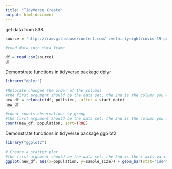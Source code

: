 ```yaml
---
title: "TidyVerse Create"
output: html_document
---
```


get data from 538
```r
source = 'https://raw.githubusercontent.com/fivethirtyeight/covid-19-polls/master/covid_approval_polls.csv'

#read data into data frame

df = read.csv(source)
df
```

Demonstrate functions in tidyverse package dplyr
```r
library("dplyr")

#Relocate changes the order of the columns
#the first argument should be the data set, the 2nd is the column you want to move, the third is a how you want to move it.  For this, i chose .after, which will place it after the specific column chosen for this parameter.
new_df = relocate(df, pollster, .after = start_date)
new_df

#count counts observations by group
#the first argument should be the data set, the 2nd is the column you want to group by, and the third is if you want to sort or not.
count(new_df, population, sort=TRUE)
```

Demonstrate functions in tidyverse package ggplot2
```r
library("ggplot2")

# Create a scatter plot
#the first argument should be the data set, the 2nd is the x axis variable, and the third is the y axis variable.
ggplot(new_df, aes(x=population, y=sample_size)) + geom_bar(stat="identity")

```

